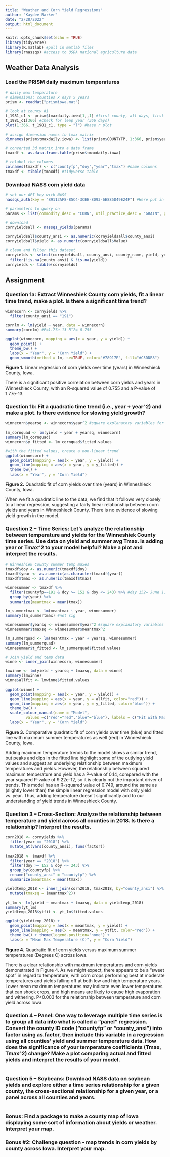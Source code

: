 ```yaml
---
title: "Weather and Corn Yield Regressions"
author: "Kaydee Barker"
date: "2/28/2022"
output: html_document
---
```


```r
knitr::opts_chunk$set(echo = TRUE)
library(tidyverse)
library(R.matlab) #pull in matlab files
library(rnassqs) #access to USDA national agriculture data
```

## Weather Data Analysis

### Load the PRISM daily maximum temperatures

```r

# daily max temperature
# dimensions: counties x days x years
prism <- readMat("prismiowa.mat")

# look at county #1
t_1981_c1 <- prism$tmaxdaily.iowa[1,,1] #first county, all days, first year
t_1981_c1[366] #check for leap year (366 days)
plot(1:366, t_1981_c1, type = "l") #base r plot

```

```r

# assign dimension names to tmax matrix
dimnames(prism$tmaxdaily.iowa) <- list(prism$COUNTYFP, 1:366, prism$years) #add dimension names

# converted 3d matrix into a data frame
tmaxdf <- as.data.frame.table(prism$tmaxdaily.iowa)

# relabel the columns
colnames(tmaxdf) <- c("countyfp","doy","year","tmax") #name columns
tmaxdf <- tibble(tmaxdf) #tidyverse table

```

### Download NASS corn yield data

```r

# set our API key with NASS
nassqs_auth(key = "B9113AF8-85C4-3CEE-8D93-6E885D49E24F") #Here put in API code from USDA QuickStats service

# parameters to query on 
params <- list(commodity_desc = "CORN", util_practice_desc = "GRAIN", prodn_practice_desc = "ALL PRODUCTION PRACTICES", year__GE = 1981, state_alpha = "IA")

# download
cornyieldsall <- nassqs_yields(params)

cornyieldsall$county_ansi <- as.numeric(cornyieldsall$county_ansi)
cornyieldsall$yield <- as.numeric(cornyieldsall$Value)

# clean and filter this dataset
cornyields <- select(cornyieldsall, county_ansi, county_name, yield, year) %>%
  filter(!is.na(county_ansi) & !is.na(yield))
cornyields <- tibble(cornyields)

```

## Assignment

### Question 1a: Extract Winneshiek County corn yields, fit a linear time trend, make a plot. Is there a significant time trend?
```r

winnecorn <- cornyields %>%
  filter(county_ansi == "191")

cornlm <- lm(yield ~ year, data = winnecorn)
summary(cornlm) #P=1.77e-13 R^2= 0.755

ggplot(winnecorn, mapping = aes(x = year, y = yield)) +
  geom_point() +
  theme_bw() +
  labs(x = "Year", y = "Corn Yield") +
  geom_smooth(method = lm, se=TRUE, color="#78917E", fill="#C5DDB3")

```

**Figure 1.** Linear regression of corn yields over time (years) in Winneshieck County, Iowa.

There is a significant positive correlation between corn yields and years in Winneshieck County, with an R-squared value of 0.755 and a P-value of 1.77e-13.


### Question 1b: Fit a quadratic time trend (i.e., year + year^2) and make a plot. Is there evidence for slowing yield growth? 
```r

winnecorn$yearsq <- winnecorn$year^2 #square explanatory variables for quadratic

lm_cornquad <- lm(yield ~ year + yearsq, winnecorn)
summary(lm_cornquad)
winnecorn$y_fitted <- lm_cornquad$fitted.values

#with the fitted values, create a non-linear trend
ggplot(winnecorn) +
  geom_point(mapping = aes(x = year, y = yield)) +
  geom_line(mapping = aes(x = year, y = y_fitted)) +
  theme_bw() +
  labs(x = "Year", y = "Corn Yield")

```
**Figure 2.** Quadratic fit of corn yields over time (years) in Winneshieck County, Iowa.


When we fit a quadratic line to the data, we find that it follows very closely to a linear regression, suggesting a fairly linear relationship between corn yields and years in Winneshieck County. There is no evidence of slowing yield growth in the model. 

### Question 2 -- Time Series: Let's analyze the relationship between temperature and yields for the Winneshiek County time series. Use data on yield and summer avg Tmax. Is adding year or Tmax^2 to your model helpful? Make a plot and interpret the results.
```r

# Winneshiek County summer temp maxes
tmaxdf$doy <- as.numeric(tmaxdf$doy) 
tmaxdf$year <- as.numeric(as.character(tmaxdf$year))
tmaxdf$tmax <- as.numeric(tmaxdf$tmax)

winnesummer <- tmaxdf %>%
  filter(countyfp==191 & doy >= 152 & doy <= 243) %>% #day 152= June 1, 243= Aug 31
  group_by(year) %>%
  summarize(meantmax = mean(tmax))

lm_summertmax <- lm(meantmax ~ year, winnesummer)
summary(lm_summertmax) #not sig

winnesummer$yearsq <- winnesummer$year^2 #square explanatory variables for quadratic
winnesummer$tmaxsq <- winnesummer$meantmax^2 

lm_summerquad <- lm(meantmax ~ year + yearsq, winnesummer)
summary(lm_summerquad)
winnesummer$t_fitted <- lm_summerquad$fitted.values

# Join yield and temp data
winne <- inner_join(winnecorn, winnesummer)

lmwinne <- lm(yield ~ yearsq + tmaxsq, data = winne)
summary(lmwinne)
winne$allfit <- lmwinne$fitted.values

ggplot(winne) +
  geom_point(mapping = aes(x = year, y = yield)) +
  geom_line(mapping = aes(x = year, y = allfit, color="red")) +
  geom_line(mapping = aes(x = year, y = y_fitted, color="blue")) +
  theme_bw() +
  scale_colour_manual(name = "Model", 
         values =c("red"="red","blue"="blue"), labels = c("Fit with Max Temp and Year", "Quadratic Yield Fit")) +
  labs(x = "Year", y = "Corn Yield")

```

**Figure 3.** Comparative quadratic fit of corn yields over time (blue) and fitted line with maximum summer temperatures as well (red) in Winneshieck County, Iowa.

Adding maximum temperature trends to the model shows a similar trend, but peaks and dips in the fitted line highlight some of the outlying yield values and suggest an underlying relationship between maximum temperatures and yields. However, the relationship between squared maximum temperature and yield has a P-value of 0.14, compared with the year squared P-value of 9.22e-12, so it is clearly not the important driver of trends. This model has an R-squared value of 0.749, around the same as (slightly lower than) the simple linear regression model with only yield vs. year. Thus, adding temperature doesn't significantly add to our understanding of yield trends in Winneshieck County.


### Question 3 -- Cross-Section: Analyze the relationship between temperature and yield across all counties in 2018. Is there a relationship? Interpret the results.
```r

corn2018 <- cornyields %>%
  filter(year == "2018") %>%
  mutate_at(vars(county_ansi), funs(factor))
  
tmax2018 <- tmaxdf %>%
  filter(year == "2018") %>%
  filter(doy >= 152 & doy <= 243) %>%
  group_by(countyfp) %>%
  rename("county_ansi" = "countyfp") %>%
  summarize(meantmax = mean(tmax))

yieldtemp_2018 <- inner_join(corn2018, tmax2018, by="county_ansi") %>%
  mutate(tmaxsq = (meantmax^2))

yt_lm <- lm(yield ~ meantmax + tmaxsq, data = yieldtemp_2018)
summary(yt_lm)
yieldtemp_2018$ytfit <- yt_lm$fitted.values

ggplot(yieldtemp_2018) +
  geom_point(mapping = aes(x = meantmax, y = yield)) +
  geom_line(mapping = aes(x = meantmax, y = ytfit, color="red")) +
  theme_bw() + theme(legend.position="none") +
  labs(x = "Mean Max Temperature (C)", y = "Corn Yield")

```

**Figure 4.** Quadratic fit of corn yields versus maximum summer temperatures (Degrees C) across Iowa.

There is a clear relationship with maximum temperatures and corn yields demonstrated in Figure 4. As we might expect, there appears to be a "sweet spot" in regard to temperature, with corn crops performing best at moderate temperatures and yields falling off at both low and high temperature years. Lower mean maximum temperatures may indicate even lower temperatures that can shock crops, and high means are likely to cause high evaporation and withering. P<0.003 for the relationship between temperature and corn yield across Iowa.


### Question 4 -- Panel: One way to leverage multiple time series is to group all data into what is called a "panel" regression. Convert the county ID code ("countyfp" or "county_ansi") into factor using as.factor, then include this variable in a regression using all counties' yield and summer temperature data. How does the significance of your temperature coefficients (Tmax, Tmax^2) change? Make a plot comparing actual and fitted yields and interpret the results of your model.
```r



```

### Question 5 -- Soybeans: Download NASS data on soybean yields and explore either a time series relationship for a given county, the cross-sectional relationship for a given year, or a panel across all counties and years.
```r

```

### Bonus: Find a package to make a county map of Iowa displaying some sort of information about yields or weather. Interpret your map.

### Bonus #2: Challenge question - map trends in corn yields by county across Iowa. Interpret your map.

